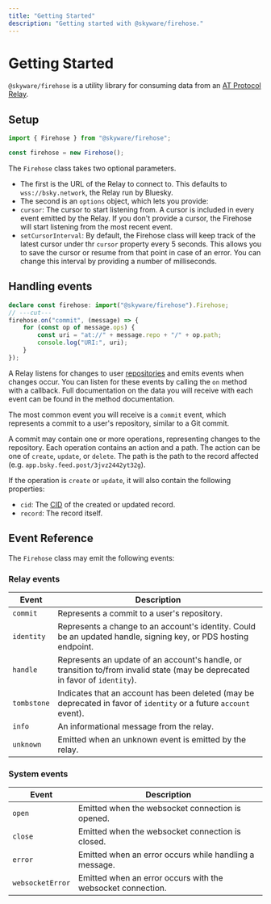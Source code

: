 ```yaml
---
title: "Getting Started"
description: "Getting started with @skyware/firehose."
---
```


# Getting Started

`@skyware/firehose` is a utility library for consuming data from an [AT Protocol Relay](/guides/firehose/glossary#relay).

## Setup

```ts twoslash
import { Firehose } from "@skyware/firehose";

const firehose = new Firehose();
```

The `Firehose` class takes two optional parameters.

- The first is the URL of the Relay to connect to. This defaults to `wss://bsky.network`, the Relay run by Bluesky.
- The second is an `options` object, which lets you provide:
- `cursor`: The cursor to start listening from. A cursor is included in every event emitted by the Relay. If you don't provide a cursor, the Firehose will start listening from the most recent event.
- `setCursorInterval`: By default, the Firehose class will keep track of the latest cursor under thr `cursor` property every 5 seconds. This allows you to save the cursor or resume from that point in case of an error. You can change this interval by providing a number of milliseconds.

## Handling events

```ts twoslash
declare const firehose: import("@skyware/firehose").Firehose;
// ---cut---
firehose.on("commit", (message) => {
	for (const op of message.ops) {
		const uri = "at://" + message.repo + "/" + op.path;
		console.log("URI:", uri);
	}
});
```

A Relay listens for changes to user [repositories](/guides/firehose/glossary#repository) and emits events when changes occur. You can listen for these events by calling the `on` method with a callback. Full documentation on the data you will receive with each event can be found in the <Reference to="/docs/firehose/classes/Firehose#on" type="method" /> method documentation.

The most common event you will receive is a `commit` event, which represents a commit to a user's repository, similar to a Git commit.

A commit may contain one or more operations, representing changes to the repository. Each operation contains an action and a path. The action can be one of `create`, `update`, or `delete`. The path is the path to the record affected (e.g. `app.bsky.feed.post/3jvz2442yt32g`).

If the operation is `create` or `update`, it will also contain the following properties:

- `cid`: The [CID](/guides/firehose/glossary#cid) of the created or updated record.
- `record`: The record itself.

## Event Reference

The `Firehose` class may emit the following events:

### Relay events

| Event            | Description                                                                                                                  |
|------------------|------------------------------------------------------------------------------------------------------------------------------|
| `commit`         | Represents a commit to a user's repository.                                                                                  |
| `identity`       | Represents a change to an account's identity. Could be an updated handle, signing key, or PDS hosting endpoint.              |
| `handle`         | Represents an update of an account's handle, or transition to/from invalid state (may be deprecated in favor of `identity`). |
| `tombstone`      | Indicates that an account has been deleted (may be deprecated in favor of `identity` or a future `account` event).           |
| `info`           | An informational message from the relay.                                                                                     |
| `unknown`        | Emitted when an unknown event is emitted by the relay.                                                                       |

### System events

| Event            | Description                                                                                                                  |
|------------------|------------------------------------------------------------------------------------------------------------------------------|
| `open`           | Emitted when the websocket connection is opened.                                                                             |
| `close`          | Emitted when the websocket connection is closed.                                                                             |
| `error`          | Emitted when an error occurs while handling a message.                                                                       |
| `websocketError` | Emitted when an error occurs with the websocket connection.                                                                  |
